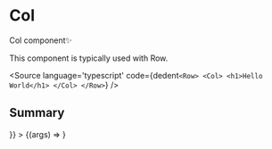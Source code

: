 

<Meta title="examples/Globals/Col" component={Col} />

# Col

Col component✨

This component is typically used with Row.

<Source
  language='typescript'
  code={dedent`
     <Row>
       <Col>
        <h1>Hello World</h1>
       </Col>
    </Row>
  `}
/>

## Summary

<Canvas>
  <Story 
  name="Explore"
  args={{
    alignContentX: 'left',
    alignContentY: 'top',
    excludeBottomGutter: false,
    offset: 0,
    span: 'auto',
    children: <H1Elem text='Col' />
  }}
  > 
    {(args) => <Col { ...args } />}
  </Story>
</Canvas>

<ArgsTable of={Col} />
